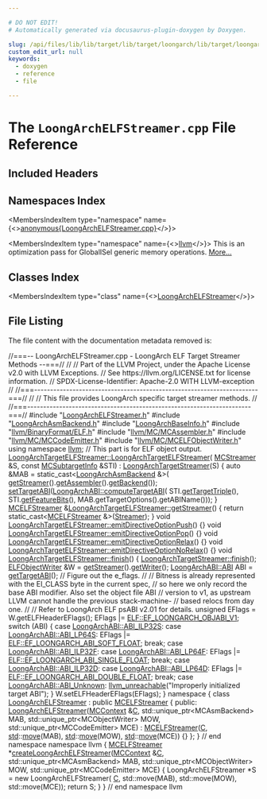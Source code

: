 ```yaml
---

# DO NOT EDIT!
# Automatically generated via docusaurus-plugin-doxygen by Doxygen.

slug: /api/files/lib/lib/target/lib/target/loongarch/lib/target/loongarch/mctargetdesc/loongarchelfstreamer-cpp
custom_edit_url: null
keywords:
  - doxygen
  - reference
  - file

---
```





# The `LoongArchELFStreamer.cpp` File Reference

<DoxygenPage pluginConfig={pluginConfig}>



## Included Headers

<IncludesList>
<IncludesListItem
  filePath="LoongArchELFStreamer.h"
  permalink="/docs/api/files/lib/lib/target/lib/target/loongarch/lib/target/loongarch/mctargetdesc/loongarchelfstreamer-h"
  isLocal="true" />
<IncludesListItem
  filePath="LoongArchAsmBackend.h"
  permalink="/docs/api/files/lib/lib/target/lib/target/loongarch/lib/target/loongarch/mctargetdesc/loongarchasmbackend-h"
  isLocal="true" />
<IncludesListItem
  filePath="LoongArchBaseInfo.h"
  permalink="/docs/api/files/lib/lib/target/lib/target/loongarch/lib/target/loongarch/mctargetdesc/loongarchbaseinfo-h"
  isLocal="true" />
<IncludesListItem
  filePath="llvm/BinaryFormat/ELF.h"
  permalink="/docs/api/files/include/include/llvm/include/llvm/binaryformat/elf-h"
  isLocal="true" />
<IncludesListItem
  filePath="llvm/MC/MCAssembler.h"
  permalink="/docs/api/files/include/include/llvm/include/llvm/mc/mcassembler-h"
  isLocal="true" />
<IncludesListItem
  filePath="llvm/MC/MCCodeEmitter.h"
  permalink="/docs/api/files/include/include/llvm/include/llvm/mc/mccodeemitter-h"
  isLocal="true" />
<IncludesListItem
  filePath="llvm/MC/MCELFObjectWriter.h"
  permalink="/docs/api/files/include/include/llvm/include/llvm/mc/mcelfobjectwriter-h"
  isLocal="true" />
</IncludesList>

## Namespaces Index

<MembersIndex>

<MembersIndexItem
  type="namespace"
  name={<><a href="/docs/api/namespaces/anonymous-loongarchelfstreamer-cpp-">anonymous&#123;LoongArchELFStreamer.cpp&#125;</a></>}>
</MembersIndexItem>

<MembersIndexItem
  type="namespace"
  name={<><a href="/docs/api/namespaces/llvm">llvm</a></>}>
This is an optimization pass for GlobalISel generic memory operations. <a href="/docs/api/namespaces/llvm/#details">More...</a>
</MembersIndexItem>

</MembersIndex>

## Classes Index

<MembersIndex>

<MembersIndexItem
  type="class"
  name={<><a href="/docs/api/classes/anonymous-namespace-loongarchelfstreamer-cpp-/loongarchelfstreamer">LoongArchELFStreamer</a></>}>
</MembersIndexItem>

</MembersIndex>


## File Listing

The file content with the documentation metadata removed is:

<ProgramListing>

<Link id="l00001" /><CodeLine lineNumber="1"><Highlight kind="comment">//===-- LoongArchELFStreamer.cpp - LoongArch ELF Target Streamer Methods --===//</Highlight><Highlight kind="normal"></Highlight></CodeLine>
<Link id="l00002" /><CodeLine lineNumber="2"><Highlight kind="normal"></Highlight><Highlight kind="comment">//</Highlight><Highlight kind="normal"></Highlight></CodeLine>
<Link id="l00003" /><CodeLine lineNumber="3"><Highlight kind="normal"></Highlight><Highlight kind="comment">// Part of the LLVM Project, under the Apache License v2.0 with LLVM Exceptions.</Highlight><Highlight kind="normal"></Highlight></CodeLine>
<Link id="l00004" /><CodeLine lineNumber="4"><Highlight kind="normal"></Highlight><Highlight kind="comment">// See https://llvm.org/LICENSE.txt for license information.</Highlight><Highlight kind="normal"></Highlight></CodeLine>
<Link id="l00005" /><CodeLine lineNumber="5"><Highlight kind="normal"></Highlight><Highlight kind="comment">// SPDX-License-Identifier: Apache-2.0 WITH LLVM-exception</Highlight><Highlight kind="normal"></Highlight></CodeLine>
<Link id="l00006" /><CodeLine lineNumber="6"><Highlight kind="normal"></Highlight><Highlight kind="comment">//</Highlight><Highlight kind="normal"></Highlight></CodeLine>
<Link id="l00007" /><CodeLine lineNumber="7"><Highlight kind="normal"></Highlight><Highlight kind="comment">//===----------------------------------------------------------------------===//</Highlight><Highlight kind="normal"></Highlight></CodeLine>
<Link id="l00008" /><CodeLine lineNumber="8"><Highlight kind="normal"></Highlight><Highlight kind="comment">//</Highlight><Highlight kind="normal"></Highlight></CodeLine>
<Link id="l00009" /><CodeLine lineNumber="9"><Highlight kind="normal"></Highlight><Highlight kind="comment">// This file provides LoongArch specific target streamer methods.</Highlight><Highlight kind="normal"></Highlight></CodeLine>
<Link id="l00010" /><CodeLine lineNumber="10"><Highlight kind="normal"></Highlight><Highlight kind="comment">//</Highlight><Highlight kind="normal"></Highlight></CodeLine>
<Link id="l00011" /><CodeLine lineNumber="11"><Highlight kind="normal"></Highlight><Highlight kind="comment">//===----------------------------------------------------------------------===//</Highlight><Highlight kind="normal"></Highlight></CodeLine>
<Link id="l00012" /><CodeLine lineNumber="12"><Highlight kind="normal"></Highlight></CodeLine>
<Link id="l00013" /><CodeLine lineNumber="13"><Highlight kind="normal"></Highlight><Highlight kind="preprocessor">#include &quot;<a href="/docs/api/files/lib/lib/target/lib/target/loongarch/lib/target/loongarch/mctargetdesc/loongarchelfstreamer-h">LoongArchELFStreamer.h</a>&quot;</Highlight><Highlight kind="normal"></Highlight></CodeLine>
<Link id="l00014" /><CodeLine lineNumber="14"><Highlight kind="normal"></Highlight><Highlight kind="preprocessor">#include &quot;<a href="/docs/api/files/lib/lib/target/lib/target/loongarch/lib/target/loongarch/mctargetdesc/loongarchasmbackend-h">LoongArchAsmBackend.h</a>&quot;</Highlight><Highlight kind="normal"></Highlight></CodeLine>
<Link id="l00015" /><CodeLine lineNumber="15"><Highlight kind="normal"></Highlight><Highlight kind="preprocessor">#include &quot;<a href="/docs/api/files/lib/lib/target/lib/target/loongarch/lib/target/loongarch/mctargetdesc/loongarchbaseinfo-h">LoongArchBaseInfo.h</a>&quot;</Highlight><Highlight kind="normal"></Highlight></CodeLine>
<Link id="l00016" /><CodeLine lineNumber="16"><Highlight kind="normal"></Highlight><Highlight kind="preprocessor">#include &quot;<a href="/docs/api/files/include/include/llvm/include/llvm/binaryformat/elf-h">llvm/BinaryFormat/ELF.h</a>&quot;</Highlight><Highlight kind="normal"></Highlight></CodeLine>
<Link id="l00017" /><CodeLine lineNumber="17"><Highlight kind="normal"></Highlight><Highlight kind="preprocessor">#include &quot;<a href="/docs/api/files/include/include/llvm/include/llvm/mc/mcassembler-h">llvm/MC/MCAssembler.h</a>&quot;</Highlight><Highlight kind="normal"></Highlight></CodeLine>
<Link id="l00018" /><CodeLine lineNumber="18"><Highlight kind="normal"></Highlight><Highlight kind="preprocessor">#include &quot;<a href="/docs/api/files/include/include/llvm/include/llvm/mc/mccodeemitter-h">llvm/MC/MCCodeEmitter.h</a>&quot;</Highlight><Highlight kind="normal"></Highlight></CodeLine>
<Link id="l00019" /><CodeLine lineNumber="19"><Highlight kind="normal"></Highlight><Highlight kind="preprocessor">#include &quot;<a href="/docs/api/files/include/include/llvm/include/llvm/mc/mcelfobjectwriter-h">llvm/MC/MCELFObjectWriter.h</a>&quot;</Highlight><Highlight kind="normal"></Highlight></CodeLine>
<Link id="l00020" /><CodeLine lineNumber="20"><Highlight kind="normal"></Highlight></CodeLine>
<Link id="l00021" /><CodeLine lineNumber="21"><Highlight kind="normal"></Highlight><Highlight kind="keyword">using namespace </Highlight><Highlight kind="normal"><a href="/docs/api/namespaces/llvm">llvm</a>;</Highlight></CodeLine>
<Link id="l00022" /><CodeLine lineNumber="22"><Highlight kind="normal"></Highlight></CodeLine>
<Link id="l00023" /><CodeLine lineNumber="23"><Highlight kind="normal"></Highlight><Highlight kind="comment">// This part is for ELF object output.</Highlight><Highlight kind="normal"></Highlight></CodeLine>
<Link id="l00024" /><CodeLine lineNumber="24" lineLink="/docs/api/classes/llvm/loongarchtargetelfstreamer/#aedd14021422c2f6fba707ef8188d6d28"><Highlight kind="normal"><a href="/docs/api/classes/llvm/loongarchtargetelfstreamer/#aedd14021422c2f6fba707ef8188d6d28">LoongArchTargetELFStreamer::LoongArchTargetELFStreamer</a>(</Highlight></CodeLine>
<Link id="l00025" /><CodeLine lineNumber="25"><Highlight kind="normal">    <a href="/docs/api/classes/llvm/mcstreamer">MCStreamer</a> &amp;S, </Highlight><Highlight kind="keyword">const</Highlight><Highlight kind="normal"> <a href="/docs/api/classes/llvm/mcsubtargetinfo">MCSubtargetInfo</a> &amp;STI)</Highlight></CodeLine>
<Link id="l00026" /><CodeLine lineNumber="26"><Highlight kind="normal">    : <a href="/docs/api/classes/llvm/loongarchtargetstreamer/#ad1c62bfa8a6aed43a3bd48ae35c5943f">LoongArchTargetStreamer</a>(S) &#123;</Highlight></CodeLine>
<Link id="l00027" /><CodeLine lineNumber="27"><Highlight kind="normal">  </Highlight><Highlight kind="keyword">auto</Highlight><Highlight kind="normal"> &amp;MAB = </Highlight><Highlight kind="keyword">static&#95;cast&lt;</Highlight><Highlight kind="normal"><a href="/docs/api/classes/llvm/loongarchasmbackend">LoongArchAsmBackend</a> &amp;</Highlight><Highlight kind="keyword">&gt;</Highlight><Highlight kind="normal">(</Highlight></CodeLine>
<Link id="l00028" /><CodeLine lineNumber="28"><Highlight kind="normal">      <a href="/docs/api/classes/llvm/loongarchtargetelfstreamer/#a16d255e2091283a2d8ed0f1fefa66d4e">getStreamer</a>().<a href="/docs/api/classes/llvm/mcobjectstreamer/#a3e9a3c0090b1184f7371fa5ad4ce57c9">getAssembler</a>().<a href="/docs/api/classes/llvm/mcassembler/#ab01b807c062ac4610366c6772ad5fd16">getBackend</a>());</Highlight></CodeLine>
<Link id="l00029" /><CodeLine lineNumber="29"><Highlight kind="normal">  <a href="/docs/api/classes/llvm/loongarchtargetstreamer/#ae8d37ef587cdff4f4f014911326a6ea5">setTargetABI</a>(<a href="/docs/api/namespaces/llvm/loongarchabi/#af00c65f1a835c8452272468c2f09bd18">LoongArchABI::computeTargetABI</a>(</Highlight></CodeLine>
<Link id="l00030" /><CodeLine lineNumber="30"><Highlight kind="normal">      STI.<a href="/docs/api/classes/llvm/mcsubtargetinfo/#a1ef6ef4ff039e873e9f66e21e3e55e26">getTargetTriple</a>(), STI.<a href="/docs/api/classes/llvm/mcsubtargetinfo/#a53afee158973a8af8c60263ddb5b2d07">getFeatureBits</a>(),</Highlight></CodeLine>
<Link id="l00031" /><CodeLine lineNumber="31"><Highlight kind="normal">      MAB.getTargetOptions().getABIName()));</Highlight></CodeLine>
<Link id="l00032" /><CodeLine lineNumber="32"><Highlight kind="normal">&#125;</Highlight></CodeLine>
<Link id="l00033" /><CodeLine lineNumber="33"><Highlight kind="normal"></Highlight></CodeLine>
<Link id="l00034" /><CodeLine lineNumber="34" lineLink="/docs/api/classes/llvm/loongarchtargetelfstreamer/#a16d255e2091283a2d8ed0f1fefa66d4e"><Highlight kind="normal"><a href="/docs/api/classes/llvm/mcelfstreamer">MCELFStreamer</a> &amp;<a href="/docs/api/classes/llvm/loongarchtargetelfstreamer/#a16d255e2091283a2d8ed0f1fefa66d4e">LoongArchTargetELFStreamer::getStreamer</a>() &#123;</Highlight></CodeLine>
<Link id="l00035" /><CodeLine lineNumber="35"><Highlight kind="normal">  </Highlight><Highlight kind="keywordflow">return</Highlight><Highlight kind="normal"> </Highlight><Highlight kind="keyword">static&#95;cast&lt;</Highlight><Highlight kind="normal"><a href="/docs/api/classes/llvm/mcelfstreamer">MCELFStreamer</a> &amp;</Highlight><Highlight kind="keyword">&gt;</Highlight><Highlight kind="normal">(<a href="/docs/api/classes/llvm/mctargetstreamer/#ac5c639960b526c507f505f9e3ebb915d">Streamer</a>);</Highlight></CodeLine>
<Link id="l00036" /><CodeLine lineNumber="36"><Highlight kind="normal">&#125;</Highlight></CodeLine>
<Link id="l00037" /><CodeLine lineNumber="37"><Highlight kind="normal"></Highlight></CodeLine>
<Link id="l00038" /><CodeLine lineNumber="38" lineLink="/docs/api/classes/llvm/loongarchtargetelfstreamer/#ab951e5358f31ba739b98e3711ad698cc"><Highlight kind="normal"></Highlight><Highlight kind="keywordtype">void</Highlight><Highlight kind="normal"> <a href="/docs/api/classes/llvm/loongarchtargetelfstreamer/#ab951e5358f31ba739b98e3711ad698cc">LoongArchTargetELFStreamer::emitDirectiveOptionPush</a>() &#123;&#125;</Highlight></CodeLine>
<Link id="l00039" /><CodeLine lineNumber="39" lineLink="/docs/api/classes/llvm/loongarchtargetelfstreamer/#a4c465a5ed70b36f64518afe9614b17bf"><Highlight kind="normal"></Highlight><Highlight kind="keywordtype">void</Highlight><Highlight kind="normal"> <a href="/docs/api/classes/llvm/loongarchtargetelfstreamer/#a4c465a5ed70b36f64518afe9614b17bf">LoongArchTargetELFStreamer::emitDirectiveOptionPop</a>() &#123;&#125;</Highlight></CodeLine>
<Link id="l00040" /><CodeLine lineNumber="40" lineLink="/docs/api/classes/llvm/loongarchtargetelfstreamer/#ad5d40610122e98fe3e856dc744a635ab"><Highlight kind="normal"></Highlight><Highlight kind="keywordtype">void</Highlight><Highlight kind="normal"> <a href="/docs/api/classes/llvm/loongarchtargetelfstreamer/#ad5d40610122e98fe3e856dc744a635ab">LoongArchTargetELFStreamer::emitDirectiveOptionRelax</a>() &#123;&#125;</Highlight></CodeLine>
<Link id="l00041" /><CodeLine lineNumber="41" lineLink="/docs/api/classes/llvm/loongarchtargetelfstreamer/#ace77e41900e7755dd0325fb278d40019"><Highlight kind="normal"></Highlight><Highlight kind="keywordtype">void</Highlight><Highlight kind="normal"> <a href="/docs/api/classes/llvm/loongarchtargetelfstreamer/#ace77e41900e7755dd0325fb278d40019">LoongArchTargetELFStreamer::emitDirectiveOptionNoRelax</a>() &#123;&#125;</Highlight></CodeLine>
<Link id="l00042" /><CodeLine lineNumber="42"><Highlight kind="normal"></Highlight></CodeLine>
<Link id="l00043" /><CodeLine lineNumber="43" lineLink="/docs/api/classes/llvm/loongarchtargetelfstreamer/#a39c20654e00b2a2b2ff981c7d24b3820"><Highlight kind="normal"></Highlight><Highlight kind="keywordtype">void</Highlight><Highlight kind="normal"> <a href="/docs/api/classes/llvm/loongarchtargetelfstreamer/#a39c20654e00b2a2b2ff981c7d24b3820">LoongArchTargetELFStreamer::finish</a>() &#123;</Highlight></CodeLine>
<Link id="l00044" /><CodeLine lineNumber="44"><Highlight kind="normal">  <a href="/docs/api/classes/llvm/mctargetstreamer/#a7ef22747429dbc0220aa542d347b1cfa">LoongArchTargetStreamer::finish</a>();</Highlight></CodeLine>
<Link id="l00045" /><CodeLine lineNumber="45"><Highlight kind="normal">  <a href="/docs/api/classes/llvm/elfobjectwriter">ELFObjectWriter</a> &amp;W = <a href="/docs/api/classes/llvm/loongarchtargetelfstreamer/#a16d255e2091283a2d8ed0f1fefa66d4e">getStreamer</a>().<a href="/docs/api/classes/llvm/mcelfstreamer/#a88517f360c788177b14d3d3d85182145">getWriter</a>();</Highlight></CodeLine>
<Link id="l00046" /><CodeLine lineNumber="46"><Highlight kind="normal">  <a href="/docs/api/namespaces/llvm/loongarchabi/#a19370946dd9514a9d3e18275e9f7b6fb">LoongArchABI::ABI</a> ABI = <a href="/docs/api/classes/llvm/loongarchtargetstreamer/#a3275bdb25ec7a9b468af27cf950adf8f">getTargetABI</a>();</Highlight></CodeLine>
<Link id="l00047" /><CodeLine lineNumber="47"><Highlight kind="normal"></Highlight></CodeLine>
<Link id="l00048" /><CodeLine lineNumber="48"><Highlight kind="normal">  </Highlight><Highlight kind="comment">// Figure out the e&#95;flags.</Highlight><Highlight kind="normal"></Highlight></CodeLine>
<Link id="l00049" /><CodeLine lineNumber="49"><Highlight kind="normal">  </Highlight><Highlight kind="comment">//</Highlight><Highlight kind="normal"></Highlight></CodeLine>
<Link id="l00050" /><CodeLine lineNumber="50"><Highlight kind="normal">  </Highlight><Highlight kind="comment">// Bitness is already represented with the EI&#95;CLASS byte in the current spec,</Highlight><Highlight kind="normal"></Highlight></CodeLine>
<Link id="l00051" /><CodeLine lineNumber="51"><Highlight kind="normal">  </Highlight><Highlight kind="comment">// so here we only record the base ABI modifier. Also set the object file ABI</Highlight><Highlight kind="normal"></Highlight></CodeLine>
<Link id="l00052" /><CodeLine lineNumber="52"><Highlight kind="normal">  </Highlight><Highlight kind="comment">// version to v1, as upstream LLVM cannot handle the previous stack-machine-</Highlight><Highlight kind="normal"></Highlight></CodeLine>
<Link id="l00053" /><CodeLine lineNumber="53"><Highlight kind="normal">  </Highlight><Highlight kind="comment">// based relocs from day one.</Highlight><Highlight kind="normal"></Highlight></CodeLine>
<Link id="l00054" /><CodeLine lineNumber="54"><Highlight kind="normal">  </Highlight><Highlight kind="comment">//</Highlight><Highlight kind="normal"></Highlight></CodeLine>
<Link id="l00055" /><CodeLine lineNumber="55"><Highlight kind="normal">  </Highlight><Highlight kind="comment">// Refer to LoongArch ELF psABI v2.01 for details.</Highlight><Highlight kind="normal"></Highlight></CodeLine>
<Link id="l00056" /><CodeLine lineNumber="56"><Highlight kind="normal">  </Highlight><Highlight kind="keywordtype">unsigned</Highlight><Highlight kind="normal"> EFlags = W.getELFHeaderEFlags();</Highlight></CodeLine>
<Link id="l00057" /><CodeLine lineNumber="57"><Highlight kind="normal">  EFlags |= <a href="/docs/api/namespaces/llvm/elf/#aa9af75e358d1a762499c86e008ae60bea3df3fb0ae9fc5bad498c5a2fa180e004">ELF::EF&#95;LOONGARCH&#95;OBJABI&#95;V1</a>;</Highlight></CodeLine>
<Link id="l00058" /><CodeLine lineNumber="58"><Highlight kind="normal">  </Highlight><Highlight kind="keywordflow">switch</Highlight><Highlight kind="normal"> (ABI) &#123;</Highlight></CodeLine>
<Link id="l00059" /><CodeLine lineNumber="59"><Highlight kind="normal">  </Highlight><Highlight kind="keywordflow">case</Highlight><Highlight kind="normal"> <a href="/docs/api/namespaces/llvm/loongarchabi/#a19370946dd9514a9d3e18275e9f7b6fba305d5ae54529960b7995ea72126052b9">LoongArchABI::ABI&#95;ILP32S</a>:</Highlight></CodeLine>
<Link id="l00060" /><CodeLine lineNumber="60"><Highlight kind="normal">  </Highlight><Highlight kind="keywordflow">case</Highlight><Highlight kind="normal"> <a href="/docs/api/namespaces/llvm/loongarchabi/#a19370946dd9514a9d3e18275e9f7b6fba30063a83b98d2cffbcf49f46a8db223f">LoongArchABI::ABI&#95;LP64S</a>:</Highlight></CodeLine>
<Link id="l00061" /><CodeLine lineNumber="61"><Highlight kind="normal">    EFlags |= <a href="/docs/api/namespaces/llvm/elf/#aa9af75e358d1a762499c86e008ae60beace8deae684c011e7354548a9b71b9cf4">ELF::EF&#95;LOONGARCH&#95;ABI&#95;SOFT&#95;FLOAT</a>;</Highlight></CodeLine>
<Link id="l00062" /><CodeLine lineNumber="62"><Highlight kind="normal">    </Highlight><Highlight kind="keywordflow">break</Highlight><Highlight kind="normal">;</Highlight></CodeLine>
<Link id="l00063" /><CodeLine lineNumber="63"><Highlight kind="normal">  </Highlight><Highlight kind="keywordflow">case</Highlight><Highlight kind="normal"> <a href="/docs/api/namespaces/llvm/loongarchabi/#a19370946dd9514a9d3e18275e9f7b6fba63a439edbbd4d87298181cbcf098e233">LoongArchABI::ABI&#95;ILP32F</a>:</Highlight></CodeLine>
<Link id="l00064" /><CodeLine lineNumber="64"><Highlight kind="normal">  </Highlight><Highlight kind="keywordflow">case</Highlight><Highlight kind="normal"> <a href="/docs/api/namespaces/llvm/loongarchabi/#a19370946dd9514a9d3e18275e9f7b6fba09b260d81c6fe1cdf0386e65e5e3d5e4">LoongArchABI::ABI&#95;LP64F</a>:</Highlight></CodeLine>
<Link id="l00065" /><CodeLine lineNumber="65"><Highlight kind="normal">    EFlags |= <a href="/docs/api/namespaces/llvm/elf/#aa9af75e358d1a762499c86e008ae60bea6193c6bdc604bfc40c345a3cdd2e6b46">ELF::EF&#95;LOONGARCH&#95;ABI&#95;SINGLE&#95;FLOAT</a>;</Highlight></CodeLine>
<Link id="l00066" /><CodeLine lineNumber="66"><Highlight kind="normal">    </Highlight><Highlight kind="keywordflow">break</Highlight><Highlight kind="normal">;</Highlight></CodeLine>
<Link id="l00067" /><CodeLine lineNumber="67"><Highlight kind="normal">  </Highlight><Highlight kind="keywordflow">case</Highlight><Highlight kind="normal"> <a href="/docs/api/namespaces/llvm/loongarchabi/#a19370946dd9514a9d3e18275e9f7b6fba7642477c0b9114a91ab95db52b0bf513">LoongArchABI::ABI&#95;ILP32D</a>:</Highlight></CodeLine>
<Link id="l00068" /><CodeLine lineNumber="68"><Highlight kind="normal">  </Highlight><Highlight kind="keywordflow">case</Highlight><Highlight kind="normal"> <a href="/docs/api/namespaces/llvm/loongarchabi/#a19370946dd9514a9d3e18275e9f7b6fbae688d614de378b5e595020a7ac3c378c">LoongArchABI::ABI&#95;LP64D</a>:</Highlight></CodeLine>
<Link id="l00069" /><CodeLine lineNumber="69"><Highlight kind="normal">    EFlags |= <a href="/docs/api/namespaces/llvm/elf/#aa9af75e358d1a762499c86e008ae60beacab43f47cc4137a3c6943f67584dc808">ELF::EF&#95;LOONGARCH&#95;ABI&#95;DOUBLE&#95;FLOAT</a>;</Highlight></CodeLine>
<Link id="l00070" /><CodeLine lineNumber="70"><Highlight kind="normal">    </Highlight><Highlight kind="keywordflow">break</Highlight><Highlight kind="normal">;</Highlight></CodeLine>
<Link id="l00071" /><CodeLine lineNumber="71"><Highlight kind="normal">  </Highlight><Highlight kind="keywordflow">case</Highlight><Highlight kind="normal"> <a href="/docs/api/namespaces/llvm/loongarchabi/#a19370946dd9514a9d3e18275e9f7b6fbab3d8d71ca8b3f20b7551c6db0b02a9da">LoongArchABI::ABI&#95;Unknown</a>:</Highlight></CodeLine>
<Link id="l00072" /><CodeLine lineNumber="72"><Highlight kind="normal">    <a href="/docs/api/files/include/include/llvm/include/llvm/support/errorhandling-h/#ace243f5c25697a1107cce46626b3dc94">llvm&#95;unreachable</a>(</Highlight><Highlight kind="stringliteral">&quot;Improperly initialized target ABI&quot;</Highlight><Highlight kind="normal">);</Highlight></CodeLine>
<Link id="l00073" /><CodeLine lineNumber="73"><Highlight kind="normal">  &#125;</Highlight></CodeLine>
<Link id="l00074" /><CodeLine lineNumber="74"><Highlight kind="normal">  W.setELFHeaderEFlags(EFlags);</Highlight></CodeLine>
<Link id="l00075" /><CodeLine lineNumber="75"><Highlight kind="normal">&#125;</Highlight></CodeLine>
<Link id="l00076" /><CodeLine lineNumber="76"><Highlight kind="normal"></Highlight></CodeLine>
<Link id="l00077" /><CodeLine lineNumber="77" lineLink="/docs/api/namespaces/anonymous-loongarchelfstreamer-cpp-"><Highlight kind="normal"></Highlight><Highlight kind="keyword">namespace </Highlight><Highlight kind="normal">&#123;</Highlight></CodeLine>
<Link id="l00078" /><CodeLine lineNumber="78" lineLink="/docs/api/classes/anonymous-namespace-loongarchelfstreamer-cpp-/loongarchelfstreamer"><Highlight kind="normal"></Highlight><Highlight kind="keyword">class </Highlight><Highlight kind="normal"><a href="/docs/api/classes/anonymous-namespace-loongarchelfstreamer-cpp-/loongarchelfstreamer/#a626545fca955d4786862c8442b36d5bb">LoongArchELFStreamer</a> : </Highlight><Highlight kind="keyword">public</Highlight><Highlight kind="normal"> <a href="/docs/api/classes/llvm/mcelfstreamer/#aec09c5b9322b90f034d51bd3c0903563">MCELFStreamer</a> &#123;</Highlight></CodeLine>
<Link id="l00079" /><CodeLine lineNumber="79"><Highlight kind="normal"></Highlight><Highlight kind="keyword">public</Highlight><Highlight kind="normal">:</Highlight></CodeLine>
<Link id="l00080" /><CodeLine lineNumber="80" lineLink="/docs/api/classes/anonymous-namespace-loongarchelfstreamer-cpp-/loongarchelfstreamer/#a626545fca955d4786862c8442b36d5bb"><Highlight kind="normal">  <a href="/docs/api/classes/anonymous-namespace-loongarchelfstreamer-cpp-/loongarchelfstreamer/#a626545fca955d4786862c8442b36d5bb">LoongArchELFStreamer</a>(<a href="/docs/api/classes/llvm/mccontext">MCContext</a> &amp;<a href="/docs/api/namespaces/llvm/callingconv/#ac6aa1387c4375260e2468eb5a77fdb4cafd841a49aec1539bc88abc8ff9e170fb">C</a>, std::unique&#95;ptr&lt;MCAsmBackend&gt; MAB,</Highlight></CodeLine>
<Link id="l00081" /><CodeLine lineNumber="81"><Highlight kind="normal">                       std::unique&#95;ptr&lt;MCObjectWriter&gt; MOW,</Highlight></CodeLine>
<Link id="l00082" /><CodeLine lineNumber="82"><Highlight kind="normal">                       std::unique&#95;ptr&lt;MCCodeEmitter&gt; MCE)</Highlight></CodeLine>
<Link id="l00083" /><CodeLine lineNumber="83"><Highlight kind="normal">      : <a href="/docs/api/classes/llvm/mcelfstreamer/#aec09c5b9322b90f034d51bd3c0903563">MCELFStreamer</a>(<a href="/docs/api/namespaces/llvm/callingconv/#ac6aa1387c4375260e2468eb5a77fdb4cafd841a49aec1539bc88abc8ff9e170fb">C</a>, <a href="/docs/api/namespaces/std">std</a>::<a href="/docs/api/namespaces/llvm/#abfc9c7ecf70f66901e439f7c04ef3dbb">move</a>(MAB), <a href="/docs/api/namespaces/std">std</a>::<a href="/docs/api/namespaces/llvm/#abfc9c7ecf70f66901e439f7c04ef3dbb">move</a>(MOW), <a href="/docs/api/namespaces/std">std</a>::<a href="/docs/api/namespaces/llvm/#abfc9c7ecf70f66901e439f7c04ef3dbb">move</a>(MCE)) &#123;&#125;</Highlight></CodeLine>
<Link id="l00084" /><CodeLine lineNumber="84"><Highlight kind="normal">&#125;;</Highlight></CodeLine>
<Link id="l00085" /><CodeLine lineNumber="85"><Highlight kind="normal">&#125; </Highlight><Highlight kind="comment">// end namespace</Highlight><Highlight kind="normal"></Highlight></CodeLine>
<Link id="l00086" /><CodeLine lineNumber="86"><Highlight kind="normal"></Highlight></CodeLine>
<Link id="l00087" /><CodeLine lineNumber="87"><Highlight kind="normal"></Highlight><Highlight kind="keyword">namespace </Highlight><Highlight kind="normal">llvm &#123;</Highlight></CodeLine>
<Link id="l00088" /><CodeLine lineNumber="88" lineLink="/docs/api/namespaces/llvm/#af743118e6db35d533de17c547d163e60"><Highlight kind="normal"><a href="/docs/api/classes/llvm/mcelfstreamer">MCELFStreamer</a> &#42;<a href="/docs/api/namespaces/llvm/#af743118e6db35d533de17c547d163e60">createLoongArchELFStreamer</a>(<a href="/docs/api/classes/llvm/mccontext">MCContext</a> &amp;<a href="/docs/api/namespaces/llvm/callingconv/#ac6aa1387c4375260e2468eb5a77fdb4cafd841a49aec1539bc88abc8ff9e170fb">C</a>,</Highlight></CodeLine>
<Link id="l00089" /><CodeLine lineNumber="89"><Highlight kind="normal">                                          std::unique&#95;ptr&lt;MCAsmBackend&gt; MAB,</Highlight></CodeLine>
<Link id="l00090" /><CodeLine lineNumber="90"><Highlight kind="normal">                                          std::unique&#95;ptr&lt;MCObjectWriter&gt; MOW,</Highlight></CodeLine>
<Link id="l00091" /><CodeLine lineNumber="91"><Highlight kind="normal">                                          std::unique&#95;ptr&lt;MCCodeEmitter&gt; MCE) &#123;</Highlight></CodeLine>
<Link id="l00092" /><CodeLine lineNumber="92"><Highlight kind="normal">  LoongArchELFStreamer &#42;S = </Highlight><Highlight kind="keyword">new</Highlight><Highlight kind="normal"> LoongArchELFStreamer(</Highlight></CodeLine>
<Link id="l00093" /><CodeLine lineNumber="93"><Highlight kind="normal">      <a href="/docs/api/namespaces/llvm/callingconv/#ac6aa1387c4375260e2468eb5a77fdb4cafd841a49aec1539bc88abc8ff9e170fb">C</a>, std::move(MAB), std::move(MOW), std::move(MCE));</Highlight></CodeLine>
<Link id="l00094" /><CodeLine lineNumber="94"><Highlight kind="normal">  </Highlight><Highlight kind="keywordflow">return</Highlight><Highlight kind="normal"> S;</Highlight></CodeLine>
<Link id="l00095" /><CodeLine lineNumber="95"><Highlight kind="normal">&#125;</Highlight></CodeLine>
<Link id="l00096" /><CodeLine lineNumber="96"><Highlight kind="normal">&#125; </Highlight><Highlight kind="comment">// end namespace llvm</Highlight><Highlight kind="normal"></Highlight></CodeLine>

</ProgramListing>


</DoxygenPage>
